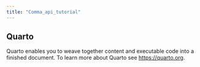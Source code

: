 ```yaml
---
title: "Comma_api_tutorial"
---
```


## Quarto

Quarto enables you to weave together content and executable code into a finished document. To learn more about Quarto see <https://quarto.org>.

